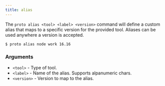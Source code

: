 ```yaml
---
title: alias
---
```


The `proto alias <tool> <label> <version>` command will define a custom alias that maps to a
specific version for the provided tool. Aliases can be used anywhere a version is accepted.

```shell
$ proto alias node work 16.16
```

### Arguments

- `<tool>` - Type of tool.
- `<label>` - Name of the alias. Supports alpanumeric chars.
- `<version>` - Version to map to the alias.
